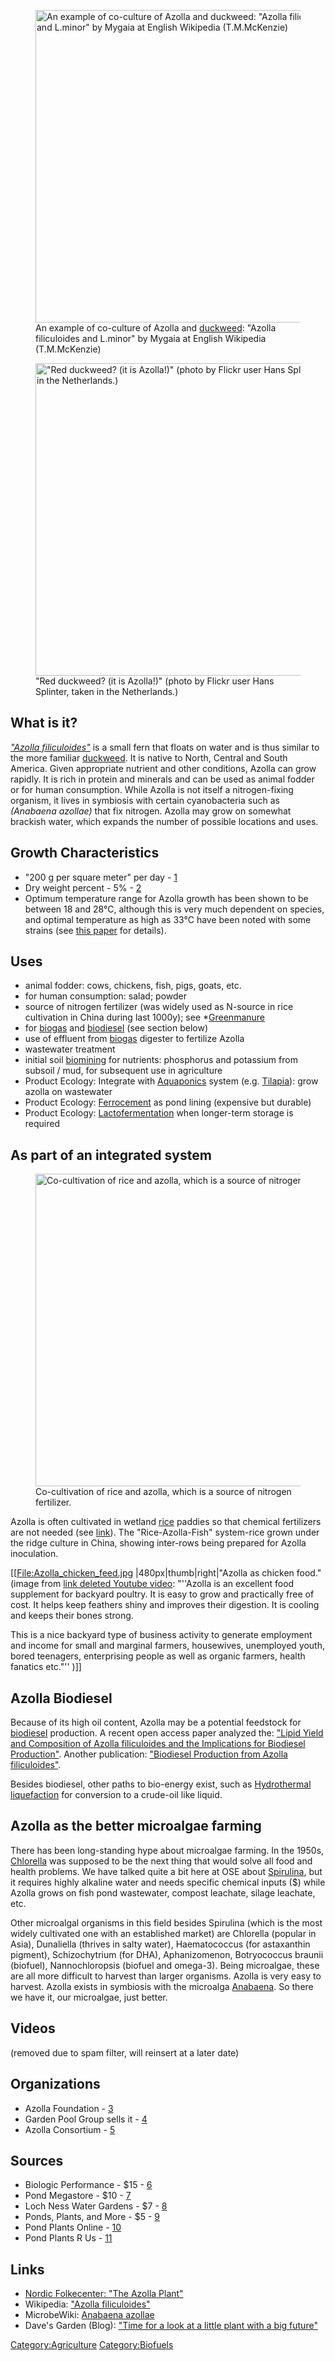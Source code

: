 [[File:Azolla filiculoides and L.minor.jpg|500px|thumb|right|An example of co-culture of Azolla and [[duckweed]]: "Azolla filiculoides and L.minor" by Mygaia at English Wikipedia (T.M.McKenzie)]]

[[File:Azolla2.jpg|500px|thumb|right|"Red duckweed? (it is Azolla!)" (photo by Flickr user Hans Splinter, taken in the Netherlands.)]]

==What is it?==
''[https://en.wikipedia.org/wiki/Azolla_filiculoides "Azolla filiculoides"]'' is a small fern that floats on water and is thus similar to the more familiar [[duckweed]]. It is native to North, Central and South America. Given appropriate nutrient and other conditions, Azolla can grow rapidly. It is rich in protein and minerals and can be used as animal fodder or for human consumption. While Azolla is not itself a nitrogen-fixing organism, it lives in symbiosis with certain cyanobacteria such as ''(Anabaena azollae)'' that fix nitrogen. Azolla may grow on somewhat brackish water, which expands the number of possible locations and uses. 

==Growth Characteristics==
*"200 g per square meter" per day - [http://theazollafoundation.org/growing-azolla/cultivation-of-azolla-as-a-livestock-feed/]
*Dry weight percent - 5% - [https://books.google.com/books?id=VmFNJ5XvvVwC&pg=PA75&lpg=PA75&dq=water+content+of+azolla&source=bl&ots=GXzrNTy101&sig=m_dx83-ZhUiHFEARq-zPXsdxw24&hl=en&sa=X&ved=0CEQQ6AEwBGoVChMIpZbro-6iyAIVAV0eCh3HCwxB#v=onepage&q=water%20content%20of%20azolla&f=false]
*Optimum temperature range for Azolla growth has been shown to be between 18 and 28°C, although this is very much dependent on species, and optimal temperature as high as 33°C have been noted with some strains (see [http://www.sciencedirect.com/science/article/pii/030437708390027X this paper] for details). 

==Uses==
*animal fodder: cows, chickens, fish, pigs, goats, etc. 
*for human consumption: salad; powder 
*source of nitrogen fertilizer (was widely used as N-source in rice cultivation in China during last 1000y); see *[[Greenmanure]] 
*for [[biogas]] and [[biodiesel]] (see section below) 
*use of effluent from [[biogas]] digester to fertilize Azolla
*wastewater treatment
*initial soil [[biomining]] for nutrients: phosphorus and potassium from subsoil / mud, for subsequent use in agriculture 
*Product Ecology: Integrate with [[Aquaponics]] system (e.g. [[Tilapia]]): grow azolla on wastewater
*Product Ecology: [[Ferrocement]] as pond lining (expensive but durable)
*Product Ecology: [[Fermentation | Lactofermentation]] when longer-term storage is required

==As part of an integrated system==

[[File:azolla.jpg|500px|thumb|right|Co-cultivation of rice and azolla, which is a source of nitrogen fertilizer.]]

Azolla is often cultivated in wetland [[rice]] paddies so that chemical fertilizers are not needed (see [http://www.tagari.com/?p=44 link]). The "Rice-Azolla-Fish" system-rice grown under the ridge culture in China, showing inter-rows being prepared for Azolla inoculation. 

[[File:Azolla_chicken_feed.jpg ‎|480px|thumb|right|"Azolla as chicken food." (image from [https:// link deleted ‎Youtube video]: "''Azolla is an excellent food supplement for backyard poultry. It is easy to grow and practically free of cost. It helps keep feathers shiny and improves their digestion. It is cooling and keeps their bones strong.
 
This is a nice backyard type of business activity to generate employment and income for small and marginal farmers, housewives, unemployed youth, bored teenagers, enterprising people as well as organic farmers, health fanatics etc."''  )]]

==Azolla Biodiesel==
Because of its high oil content, Azolla may be a potential feedstock for [[biodiesel]] production. A recent open access paper analyzed the: [http://link.springer.com/article/10.1007%2Fs12155-015-9665-3 "Lipid Yield and Composition of Azolla filiculoides and the Implications for Biodiesel Production"]. Another publication: [http://www.ajol.info/index.php/tjpr/article/view/107718 "Biodiesel Production from Azolla filiculoides"].

Besides biodiesel, other paths to bio-energy exist, such as [https://en.wikipedia.org/wiki/Hydrothermal_liquefaction Hydrothermal liquefaction] for conversion to a crude-oil like liquid.

==Azolla as the better microalgae farming==
There has been long-standing hype about microalgae farming. In the 1950s, [https://en.wikipedia.org/wiki/Chlorella Chlorella] was supposed to be the next thing that would solve all food and health problems. We have talked quite a bit here at OSE about [[Spirulina]], but it requires highly alkaline water and needs specific chemical inputs ($) while Azolla grows on fish pond wastewater, compost leachate, silage leachate, etc.

Other microalgal organisms in this field besides Spirulina (which is the most widely cultivated one with an established market) are Chlorella (popular in Asia), Dunaliella (thrives in salty water), Haematococcus (for astaxanthin pigment), Schizochytrium (for DHA), Aphanizomenon, Botryococcus braunii (biofuel), Nannochloropsis (biofuel and omega-3). Being microalgae, these are all more difficult to harvest than larger organisms. Azolla is very easy to harvest. Azolla exists in symbiosis with the microalga [https://en.wikipedia.org/wiki/Anabaena Anabaena]. So there we have it, our microalgae, just better.

==Videos==
(removed due to spam filter, will reinsert at a later date)

==Organizations==
*Azolla Foundation - [http://theazollafoundation.org/azolla/azollas-geographic-distribution/]
*Garden Pool Group sells it - [http://gardenpool.org/online-classes/how-to-grow-duckweed-and-azolla]
*Azolla Consortium - [http://lpp-foundation.nl/azolla/]

==Sources==
*Biologic Performance - $15 - [https://biologicperformance.com/product/azolla-caroliniana/]
*Pond Megastore - $10 - [https://www.pondmegastore.com/shop/product.php?productid=16294]
*Loch Ness Water Gardens - $7 - [http://www.lochnesswatergardens.com/azolla.html]
*Ponds, Plants, and More - $5 - [http://www.pondsplantsandmore.com/Azolla_caroliniana_water_fern_p/pfh_azolla.htm]
*Pond Plants Online - [http://pondplantsonline.com/azolla-azolla-caroliniana.html]
*Pond Plants R Us - [http://www.pondplantsrus.com/azolla.html]

==Links==
*[http://www.folkecenter.net/gb/rd/biogas/technologies/water-for-life/azolla/ Nordic Folkecenter: "The Azolla Plant"]
* Wikipedia: [https://en.wikipedia.org/wiki/Azolla_filiculoides "Azolla filiculoides"]
* MicrobeWiki: [https://microbewiki.kenyon.edu/index.php/Anabaena_azollae Anabaena azollae]
*Dave's Garden (Blog): [http://davesgarden.com/guides/articles/view/1150/#b "Time for a look at a little plant with a big future"]

[[Category:Agriculture]]
[[Category:Biofuels]]